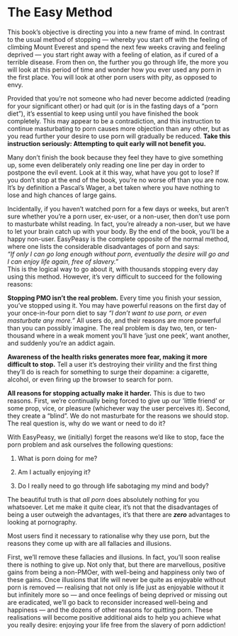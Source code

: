 # The Easy Method

This book's objective is directing you into a new frame of mind. In contrast to the usual method of stopping — whereby you start off with the feeling of climbing Mount Everest and spend the next few weeks craving and feeling deprived — you start right away with a feeling of elation, as if cured of a terrible disease. From then on, the further you go through life, the more you will look at this period of time and wonder how you ever used any porn in the first place. You will look at other porn users with pity, as opposed to envy.

Provided that you're not someone who had never become addicted (reading for your significant other) or had quit (or is in the fasting days of a “porn diet”), it's essential to keep using until you have finished the book completely. This may appear to be a contradiction, and this instruction to continue masturbating to porn causes more objection than any other, but as you read further your desire to use porn will gradually be reduced. **Take this instruction seriously: Attempting to quit early will not benefit you.**

Many don't finish the book because they feel they have to give something up, some even deliberately only reading one line per day in order to postpone the evil event. Look at it this way, what have you got to lose? If you don't stop at the end of the book, you’re no worse off than you are now. It's by definition a Pascal's Wager, a bet taken where you have nothing to lose and high chances of large gains.

Incidentally, if you haven't watched porn for a few days or weeks, but aren't sure whether you’re a porn user, ex-user, or a non-user, then don't use porn to masturbate whilst reading. In fact, you’re already a non-user, but we have to let your brain catch up with your body. By the end of the book, you’ll be a happy non-user. EasyPeasy is the complete opposite of the normal method, where one lists the considerable disadvantages of porn and says:  
*“If only I can go long enough without porn, eventually the desire will go and I can enjoy life again, free of slavery.”*  
This is the logical way to go about it, with thousands stopping every day using this method. However, it's very difficult to succeed for the following reasons:

**Stopping PMO isn’t the real problem.**
Every time you finish your session, you've stopped using it. You may have powerful reasons on the first day of your once-in-four porn diet to say *“I don’t want to use porn, or even masturbate any more.”* All users do, and their reasons are more powerful than you can possibly imagine. The real problem is day two, ten, or ten-thousand where in a weak moment you’ll have ‘just one peek’, want another, and suddenly you’re an addict again.

**Awareness of the health risks generates more fear, making it more difficult to stop.**
Tell a user it's destroying their virility and the first thing they’ll do is reach for something to surge their dopamine: a cigarette, alcohol, or even firing up the browser to search for porn.

**All reasons for stopping actually make it harder.**
This is due to two reasons. First, we’re continually being forced to give up our ’little friend’ or some prop, vice, or pleasure (whichever way the user perceives it). Second, they create a “blind”. We do not masturbate for the reasons we should stop. The real question is, why do we want or need to do it?

With EasyPeasy, we (initially) forget the reasons we'd like to stop, face the porn problem and ask ourselves the following questions:

1.  What is porn doing for me?

2.  Am I actually enjoying it?

3.  Do I really need to go through life sabotaging my mind and body?

The beautiful truth is that *all porn* does absolutely nothing for you whatsoever. Let me make it quite clear, it's not that the disadvantages of being a user outweigh the advantages, it's that there are ***zero*** advantages to looking at pornography.

Most users find it necessary to rationalise why they use porn, but the reasons they come up with are all fallacies and illusions.

First, we'll remove these fallacies and illusions. In fact, you'll soon realise there is nothing to give up. Not only that, but there are marvellous, positive gains from being a non-PMOer, with well-being and happiness only two of these gains. Once illusions that life will never be quite as enjoyable without porn is removed — realising that not only is life just as enjoyable without it but infinitely more so — and once feelings of being deprived or missing out are eradicated, we'll go back to reconsider increased well-being and happiness — and the dozens of other reasons for quitting porn. These realisations will become positive additional aids to help you achieve what you really desire: enjoying your life free from the slavery of porn addiction!
